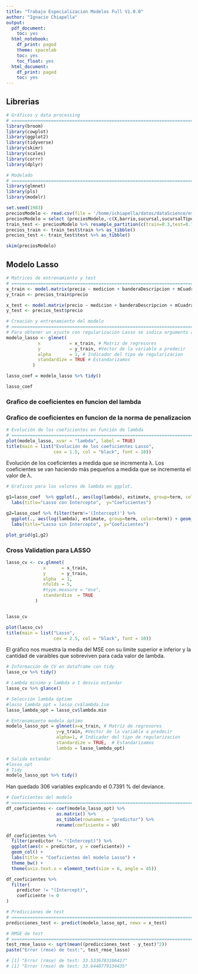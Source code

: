 ```yaml
---
title: "Trabajo Especializacion Modelos Full V1.0.0"
author: "Ignacio Chiapella"
output:
  pdf_document:
    toc: yes
  html_notebook:
    df_print: paged
    theme: spacelab
    toc: yes
    toc_float: yes
  html_document:
    df_print: paged
    toc: yes
---
```


<style type="text/css">
div.main-container {
  max-width: 1600px;
  margin-left: auto;
  margin-right: auto;
}
</style>

## Librerias
```r
# Gráficos y data processing
# ==============================================================================
library(broom)
library(cowplot)
library(ggplot2)
library(tidyverse)
library(skimr)
library(scales)
library(corrr)
library(dplyr)

# Modelado
# ==============================================================================
library(glmnet)
library(pls)
library(modelr)
```




```r
set.seed(1983)
preciosModelo <- read.csv(file = '/home/ichiapella/datos/dataScience/especializacion/data/preciosModelo.csv')
preciosModelo = select (preciosModelo,-c(X,barrio,sucursal,sucursalTipo))
train_test <- preciosModelo %>% resample_partition(c(train=0.3,test=0.7))
precios_train <- train_test$train %>% as_tibble()
precios_test <- train_test$test %>% as_tibble()

skim(preciosModelo)
```


## Modelo Lasso

```r
# Matrices de entrenamiento y test
# ==============================================================================
x_train <- model.matrix(precio ~ medicion + banderaDescripcion + mCuadradoC + cantPtosVenta + marca, data = precios_train)[, -1]
y_train <- precios_train$precio

x_test <- model.matrix(precio ~ medicion + banderaDescripcion + mCuadradoC + cantPtosVenta + marca, data = precios_test)[, -1]
y_test <- precios_test$precio

```

```r

# Creación y entrenamiento del modelo
# ==============================================================================
# Para obtener un ajuste con regularización Lasso se indica argumento alpha=1.
modelo_lasso <- glmnet(
            x           = x_train, # Matriz de regresores
            y           = y_train, #Vector de la variable a predecir
            alpha       = 1, # Indicador del tipo de regularizacion
            standardize = TRUE # Estandarizamos
          )

lasso_coef = modelo_lasso %>% tidy()

lasso_coef


```


### Grafico de coeficientes en funcion del lambda
### Grafico de coeficientes en funcion de la norma de penalizacion
```r
# Evolución de los coeficientes en función de lambda
# ==============================================================================
plot(modelo_lasso, xvar = "lambda", label = TRUE)
title(main = list("Evolución de los coeficientes Lasso", 
                  cex = 1.5, col = "black", font = 10))


```

Evolución de los coeficientes a medida que se incrementa λ.
Los coeficientes se van haciendo más pequeños a medida que se incrementa el valor de λ.


```r
# Graficos para los valores de lambda en ggplot.

g1=lasso_coef  %>% ggplot(., aes(log(lambda), estimate, group=term, color=term)) + geom_line() + theme_bw()  + theme(legend.position = 'none') +
  labs(title="Lasso con Intercepto",  y="Coeficientes")

g2=lasso_coef %>% filter(term!='(Intercept)') %>% 
  ggplot(., aes(log(lambda), estimate, group=term, color=term)) + geom_line() + theme_bw()  + theme(legend.position = 'none') +
  labs(title="Lasso sin Intercepto", y="Coeficientes")

plot_grid(g1,g2)

```

### Cross Validation para LASSO

```r
lasso_cv <- cv.glmnet(
              x      = x_train,
              y      = y_train,
              alpha  = 1,
              nfolds = 5,
              #type.measure = "mse",
              standardize  = TRUE
           )


lasso_cv
```

```r
plot(lasso_cv)
title(main = list("Lasso", 
                  cex = 2.5, col = "black", font = 10))
```

El gráfico nos muestra la media del MSE con su limite superior e inferior y la cantidad de varaibles que sobreviven para cada valor de lambda.

```r
# Información de CV en dataframe con tidy
lasso_cv %>% tidy()

```

```r
# Lambda minimo y lambda a 1 desvio estandar
lasso_cv %>% glance()

```






```r
# Selección lambda óptimo
#lasso_lambda_opt = lasso_cv$lambda.1se
lasso_lambda_opt = lasso_cv$lambda.min

# Entrenamiento modelo óptimo
modelo_lasso_opt = glmnet(x=x_train, # Matriz de regresores
                   y=y_train, #Vector de la variable a predecir
                   alpha=1, # Indicador del tipo de regularizacion
                   standardize = TRUE,  # Estandarizamos
                   lambda = lasso_lambda_opt)

# Salida estandar
#lasso_opt
# Tidy
modelo_lasso_opt %>% tidy()

```



Han quedado 306 variables explicando el 0.7391 % del deviance.


```r
# Coeficientes del modelo
# ==============================================================================
df_coeficientes <- coef(modelo_lasso_opt) %>%
                   as.matrix() %>%
                   as_tibble(rownames = "predictor") %>%
                   rename(coeficiente = s0)

df_coeficientes %>%
  filter(predictor != "(Intercept)") %>%
  ggplot(aes(x = predictor, y = coeficiente)) +
  geom_col() +
  labs(title = "Coeficientes del modelo Lasso") +
  theme_bw() +
  theme(axis.text.x = element_text(size = 6, angle = 45))

```

```r
df_coeficientes %>%
  filter(
    predictor != "(Intercept)",
    coeficiente != 0
) 

```

```r
# Predicciones de test
# ==============================================================================
predicciones_test <- predict(modelo_lasso_opt, newx = x_test)

# RMSE de test
# ==============================================================================
test_rmse_lasso <- sqrt(mean((predicciones_test - y_test)^2))
paste("Error (rmse) de test:", test_rmse_lasso)

# [1] "Error (rmse) de test: 33.5336783106417"
# [1] "Error (rmse) de test: 33.6440779134435"
```








